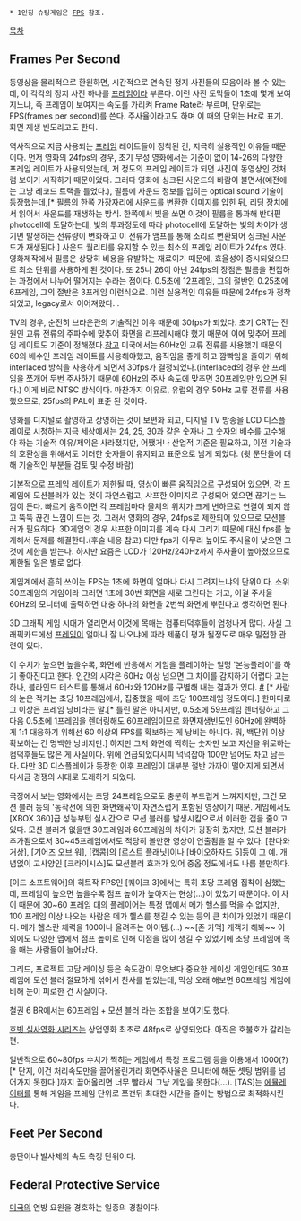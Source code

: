  * 1인칭 슈팅게임은 [[FPS]] 참조.

[[목차]]

== Frames Per Second ==
동영상을 물리적으로 환원하면, 시간적으로 연속된 정지 사진들의  모음이라 볼 수 있는데, 이 각각의 정지 사진 하나를 [[프레임]]이라 부른다. 이런 사진 토막들이 1초에 몇개 보여지느냐, 즉 프레임이 보여지는 속도를 가리켜 Frame Rate라 부르며, 단위로는 FPS(frames per second)를 쓴다. 주사율이라고도 하며 이 때의 단위는 Hz로 표기. 화면 재생 빈도라고도 한다.

역사적으로 지금 사용되는 [[프레임]] 레이트들이 정착된 건, 지극히 실용적인 이유들 때문이다. 먼저 영화의 24fps의 경우, 초기 무성 영화에서는 기준이 없이 14-26의 다양한 프레임 레이트가 사용되었는데, 저 정도의 프레임 레이트가 되면 사진이 동영상인 것처럼 보이기 시작하기 때문이었다. 그러다 영화에 싱크된 사운드의 바람이 불면서(예전에는 그냥 레코드 트랙을 틀었다.), 필름에 사운드 정보를 입히는 optical sound 기술이 등장했는데,[* 필름의 한쪽 가장자리에 사운드를 변환한 이미지를 입힌 뒤, 리딩 장치에서 읽어서 사운드를 재생하는 방식. 한쪽에서 빛을 쏘면 이것이 필름을 통과해 반대편 photocell에 도달하는데, 빛의 투과정도에 따라 photocell에 도달하는 빛의 차이가 생기면 발생하는 전류량이 변화하고 이 전류가 앰프를 통해 소리로 변환되어 싱크된 사운드가 재생된다.] 사운드 퀄리티를 유지할 수 있는 최소의 프레임 레이트가 24fps 였다. 영화제작에서 필름은 상당히 비용을 유발하는 재료이기 때문에, 효율성이 중시되었으므로 최소 단위를 사용하게 된 것이다. 또 25나 26이 아닌 24fps의 장점은 필름을 편집하는 과정에서 나누어 떨어지는 수라는 점이다. 0.5초에 12프레임, 그의 절반인 0.25초에 6프레임, 그의 절반은 3프레임 이런식으로. 이런 실용적인 이유들 때문에 24fps가 정착되었고, legacy로서 이어져왔다. .

TV의 경우, 순전히 브라운관의 기술적인 이유 때문에 30fps가 되었다. 초기 CRT는 전원인 교류 전류의 주파수에 맞추어 화면을 리프레시해야 했기 때문에 이에 맞추어 프레임 레이트도 기준이 정해졌다.[http://blog.lgdisplay.com/2014/06/%EA%B3%A0%EC%86%8D%EA%B5%AC%EB%8F%99%EC%9D%98-%EC%98%A4%EB%A5%98-%EB%B0%8F-%EA%B7%B8-%ED%95%B4%EA%B2%B0%EB%B0%A9%EC%95%88/ 참고] 미국에서는 60Hz인 교류 전류를 사용했기 때문의 60의 배수인 프레임 레이트를 사용해야했고, 움직임을 좋게 하고 깜빡임을 줄이기 위해 interlaced 방식을 사용하게 되면서 30fps가 결정되었다.(interlaced의 경우 한 프레임을 쪼개어 두번 주사하기 때문에 60Hz의 주사 속도에 맞추면 30프레임만 있으면 된다.) 이게 바로 NTSC 방식이다. 마찬가지 이유로, 유럽의 경우 50Hz 교류 전류를 사용했으므로, 25fps의 PAL이 표준 된 것이다.

영화를 디지털로 촬영하고 상영하는 것이 보편화 되고, 디지털 TV 방송을 LCD 디스플레이로 시청하는 지금 세상에서는 24, 25, 30과 같은 숫자나 그 숫자의 배수를 고수해야 하는 기술적 이유/제약은 사라졌지만, 어쨌거나 산업적 기준은 필요하고, 이전 기술과의 호환성을 위해서도 이러한 숫자들이 유지되고 표준으로 남게 되었다. (윗 문단들에 대해 기술적인 부분들 검토 및 수정 바람)

기본적으로 프레임 레이트가 제한될 때, 영상이 빠른 움직임으로 구성되어 있으면, 각 프레임에 모션블러가 있는 것이 자연스럽고, 샤프한 이미지로 구성되어 있으면 끊기는 느낌이 든다. 빠르게 움직이면 각 프레임마다 물체의 위치가 크게 변하므로 연결이 되지 않고 뚝뚝 끊긴 느낌이 드는 것. 그래서 영화의 경우, 24fps로 제한되어 있으므로 모션블러가 필요하다. 3D게임의 경우 샤프한 이미지를 계속 다시 그리기 때문에 대신 fps를 높게해서 문제를 해결한다.(후술 내용 참고) 다만 fps가 아무리 높아도 주사율이 낮으면 그것에 제한을 받는다. 하지만 요즘은 LCD가 120Hz/240Hz까지 주사율이 높아졌으므로 제한될 일은 별로 없다.

{{{#!html
<iframe title='FPS comp' width='640px' height='360px' src='http://videofarm.daum.net/controller/video/viewer/Video.html?vid=mep4h_EVuEc$&play_loc=undefined' frameborder='0' scrolling='no' ></iframe>
}}}

게임계에서 흔히 쓰이는 FPS는 1초에 화면이 얼마나 다시 그려지느냐의 단위이다. 소위 30프레임의 게임이라 그러면 1초에 30번 화면을 새로 그린다는 거고, 이걸 주사율 60Hz의 모니터에 출력하면 대충 하나의 화면을 2번씩 화면에 뿌린다고 생각하면 된다.

3D 그래픽 게임 시대가 열리면서 이것에 목매는 컴퓨터덕후들이 엄청나게 많다. 사실 그래픽카드에선 [[프레임]]이 얼마나 잘 나오냐에 따라 제품이 평가 될정도로 매우 밀접한 관련이 있다.

이 수치가 높으면 높을수록, 화면에 반응해서 게임을 플레이하는 일명 '본능플레이'를 하기 좋아진다고 한다. 인간의 시각은 60Hz 이상 넘으면 그 차이를 감지하기 어렵다 고는 하나, 블라인드 테스트를 통해서 60Hz와 120Hz를 구별해 내는 결과가 있다. [http://www.youtube.com/watch?v=GCnXAEdPDSo #] [* 사람의 눈은 적게는 초당 10프레임에서, 집중했을 때에 초당 100프레임 정도이다.] 한마디로 그 이상은 프레임 낭비라는 말.[* 틀린 말은 아니지만, 0.5초에 59프레임 렌더링하고 그 다음 0.5초에 1프레임을 렌더링해도 60프레임이므로 화면재생빈도인 60Hz에 완벽하게 1:1 대응하기 위해선 60 이상의 FPS를 확보하는 게 낭비는 아니다. 뭐, 백단위 이상 확보하는 건 명백한 낭비지만.] 하지만 그저 화면에 찍히는 숫자만 보고 자신을 위로하는 컴덕후들도 많은 게 사실이다. 위에 언급되었다시피 넉넉잡아 100만 넘어도 차고 남는다. 다만 3D 디스플레이가 등장한 이후 프레임이 대부분 절반 가까이 떨어지게 되면서 다시금 경쟁의 시대로 도래하게 되었다.

극장에서 보는 영화에서는 초당 24프레임으로도 충분히 부드럽게 느껴지지만, 그건 모션 블러 등의 '동작선에 의한 화면왜곡'이 자연스럽게 포함된 영상이기 때문. 게임에서도 [XBOX 360]급 성능부턴 실시간으로 모션 블러를 발생시킴으로서 이러한 갭을 줄이고 있다. 모션 블러가 없을땐 30프레임과 60프레임의 차이가 굉장히 컸지만, 모션 블러가 추가됨으로서 30~45프레임에서도 적당히 볼만한 영상이 연출됨을 알 수 있다. [완다와 거상], [기어즈 오브 워], [캡콤]의 [로스트 플래닛]이나 [바이오하자드 5]등이 그 예. 개념없이 고사양인 [크라이시스]도 모션블러 효과가 있어 중옵 정도에서도 나름 볼만하다.

[이드 소프트웨어]의 히트작 FPS인 [퀘이크 3]에서는 특히 초당 프레임 집착이 심했는데, 프레임이 높으면 높을수록 점프 높이가 높아지는 현상(...)이 있었기 때문이다. 이 차이 때문에 30~60 프레임 대의 플레이어는 특정 맵에서 메가 헬스를 먹을 수 없지만, 100 프레임 이상 나오는 사람은 메가 헬스를 챙길 수 있는 등의 큰 차이가 있었기 때문이다. 메가 헬스란 체력을 100이나 올려주는 아이템.(...) ~~[존 카맥] 개객기 해봐~~ 이 외에도 다양한 맵에서 점프 높이로 인해 이점을 많이 챙길 수 있었기에 초당 프레임에 목을 매는 사람들이 늘어났다.

그리드, 프로젝트 고담 레이싱 등은 속도감이 무엇보다 중요한 레이싱 게임인데도 30프레임에 모션 블러 절묘하게 섞어서 찬사를 받았는데, 막상 오래 해보면 60프레임 게임에 비해 눈이 피로한 건 사실이다.

철권 6 BR에서는 60프레임 + 모션 블러 라는 조합을 보이기도 했다.

[[호빗 실사영화 시리즈]]는 상업영화 최초로 48fps로 상영되었다. 아직은 호불호가 갈리는 편.

일반적으로 60~80fps 수치가 찍히는 게임에서 특정 프로그램 등을 이용해서 1000(?)[* 단지, 이건 처리속도만을 끌어올린거라 화면주사율은 모니터에 해둔 셋팅 범위를 넘어가지 못한다.]까지 끌어올리면 너무 빨라서 그냥 게임을 못한다(…).  [TAS]는 [[에뮬레이터]]를 통해 게임을 프레임 단위로 쪼갠뒤 최대한 시간을 줄이는 방법으로 최적화시킨다.

== Feet Per Second ==
총탄이나 발사체의 속도 측정 단위이다.

== Federal Protective Service ==
[[미국]]의 연방 요원을 경호하는 일종의 경찰이다.
